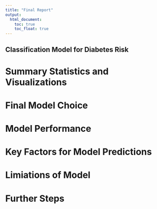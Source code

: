 ```yaml
---
title: "Final Report"
output: 
  html_document:
    toc: true
    toc_float: true
---
```


## Classification Model for Diabetes Risk

# Summary Statistics and Visualizations

# Final Model Choice

# Model Performance

# Key Factors for Model Predictions

# Limiations of Model

# Further Steps

